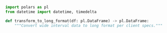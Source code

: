 ```python
import polars as pl
from datetime import datetime, timedelta

def transform_to_long_format(df: pl.DataFrame) -> pl.DataFrame:
    """Convert wide interval data to long format per client specs."""


```
